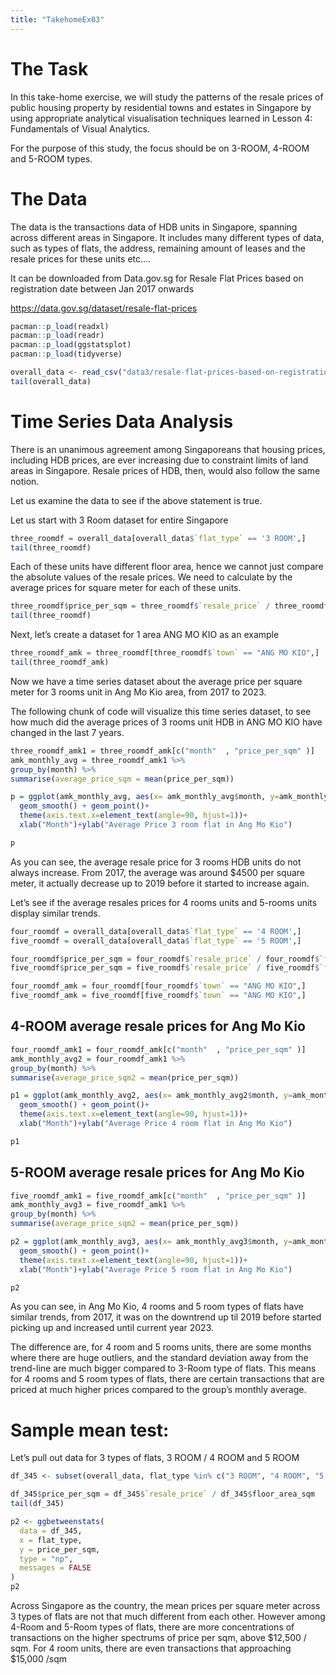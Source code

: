 ```yaml
---
title: "TakehomeEx03"
---
```


# The Task

In this take-home exercise, we will study the patterns of the resale prices of public housing property by residential towns and estates in Singapore by using appropriate analytical visualisation techniques learned in Lesson 4: Fundamentals of Visual Analytics.

For the purpose of this study, the focus should be on 3-ROOM, 4-ROOM and 5-ROOM types.

# The Data

The data is the transactions data of HDB units in Singapore, spanning across different areas in Singapore. It includes many different types of data, such as types of flats, the address, remaining amount of leases and the resale prices for these units etc....

It can be downloaded from Data.gov.sg for Resale Flat Prices based on registration date between Jan 2017 onwards

<https://data.gov.sg/dataset/resale-flat-prices>

```r
pacman::p_load(readxl)
pacman::p_load(readr)
pacman::p_load(ggstatsplot)
pacman::p_load(tidyverse)
```

```r
overall_data <- read_csv("data3/resale-flat-prices-based-on-registration-date-from-jan-2017-onwards.csv")
tail(overall_data)
```

# Time Series Data Analysis

There is an unanimous agreement among Singaporeans that housing prices, including HDB prices, are ever increasing due to constraint limits of land areas in Singapore. Resale prices of HDB, then, would also follow the same notion.

Let us examine the data to see if the above statement is true.

Let us start with 3 Room dataset for entire Singapore

```r
three_roomdf = overall_data[overall_data$`flat_type` == '3 ROOM',]
tail(three_roomdf)
```

Each of these units have different floor area, hence we cannot just compare the absolute values of the resale prices. We need to calculate by the average prices for square meter for each of these units.

```r
three_roomdf$price_per_sqm = three_roomdf$`resale_price` / three_roomdf$floor_area_sqm
tail(three_roomdf)
```

Next, let's create a dataset for 1 area ANG MO KIO as an example

```r
three_roomdf_amk = three_roomdf[three_roomdf$`town` == "ANG MO KIO",]
tail(three_roomdf_amk)
```

Now we have a time series dataset about the average price per square meter for 3 rooms unit in Ang Mo Kio area, from 2017 to 2023.

The following chunk of code will visualize this time series dataset, to see how much did the average prices of 3 rooms unit HDB in ANG MO KIO have changed in the last 7 years.

```r
three_roomdf_amk1 = three_roomdf_amk[c("month"  , "price_per_sqm" )]
amk_monthly_avg = three_roomdf_amk1 %>%
group_by(month) %>%
summarise(average_price_sqm = mean(price_per_sqm))
```

```r
p = ggplot(amk_monthly_avg, aes(x= amk_monthly_avg$month, y=amk_monthly_avg$average_price_sqm , group = 1)) +
  geom_smooth() + geom_point()+
  theme(axis.text.x=element_text(angle=90, hjust=1))+
  xlab("Month")+ylab("Average Price 3 room flat in Ang Mo Kio")

p
```

As you can see, the average resale price for 3 rooms HDB units do not always increase. From 2017, the average was around \$4500 per square meter, it actually decrease up to 2019 before it started to increase again.

Let's see if the average resales prices for 4 rooms units and 5-rooms units display similar trends.

```r
four_roomdf = overall_data[overall_data$`flat_type` == '4 ROOM',]
five_roomdf = overall_data[overall_data$`flat_type` == '5 ROOM',]

```

```r
four_roomdf$price_per_sqm = four_roomdf$`resale_price` / four_roomdf$`floor_area_sqm`
five_roomdf$price_per_sqm = five_roomdf$`resale_price` / five_roomdf$`floor_area_sqm`
```

```r
four_roomdf_amk = four_roomdf[four_roomdf$`town` == "ANG MO KIO",]
five_roomdf_amk = five_roomdf[five_roomdf$`town` == "ANG MO KIO",]
```

## 4-ROOM average resale prices for Ang Mo Kio

```r
four_roomdf_amk1 = four_roomdf_amk[c("month"  , "price_per_sqm" )]
amk_monthly_avg2 = four_roomdf_amk1 %>%
group_by(month) %>%
summarise(average_price_sqm2 = mean(price_per_sqm))
```

```r
p1 = ggplot(amk_monthly_avg2, aes(x= amk_monthly_avg2$month, y=amk_monthly_avg2$average_price_sqm2 , group = 1)) +
  geom_smooth() + geom_point()+
  theme(axis.text.x=element_text(angle=90, hjust=1))+
  xlab("Month")+ylab("Average Price 4 room flat in Ang Mo Kio")

p1
```

## 5-ROOM average resale prices for Ang Mo Kio

```r
five_roomdf_amk1 = five_roomdf_amk[c("month"  , "price_per_sqm" )]
amk_monthly_avg3 = five_roomdf_amk1 %>%
group_by(month) %>%
summarise(average_price_sqm2 = mean(price_per_sqm))
```

```r
p2 = ggplot(amk_monthly_avg3, aes(x= amk_monthly_avg3$month, y=amk_monthly_avg3$average_price_sqm2 , group = 1)) +
  geom_smooth() + geom_point()+
  theme(axis.text.x=element_text(angle=90, hjust=1))+
  xlab("Month")+ylab("Average Price 5 room flat in Ang Mo Kio")

p2
```

As you can see, in Ang Mo Kio, 4 rooms and 5 room types of flats have similar trends, from 2017, it was on the downtrend up til 2019 before started picking up and increased until current year 2023.

The difference are, for 4 room and 5 rooms units, there are some months where there are huge outliers, and the standard deviation away from the trend-line are much bigger compared to 3-Room type of flats. This means for 4 rooms and 5 room types of flats, there are certain transactions that are priced at much higher prices compared to the group's monthly average.

# Sample mean test:

Let's pull out data for 3 types of flats, 3 ROOM / 4 ROOM and 5 ROOM

```r
df_345 <- subset(overall_data, flat_type %in% c("3 ROOM", "4 ROOM", "5 ROOM"))
```

```r
df_345$price_per_sqm = df_345$`resale_price` / df_345$floor_area_sqm
tail(df_345)
```

```r
p2 <- ggbetweenstats(
  data = df_345,
  x = flat_type, 
  y = price_per_sqm,
  type = "np",
  messages = FALSE
)
p2
```

Across Singapore as the country, the mean prices per square meter across 3 types of flats are not that much different from each other. However among 4-Room and 5-Room types of flats, there are more concentrations of transactions on the higher spectrums of price per sqm, above \$12,500 / sqm. For 4 room units, there are even transactions that approaching \$15,000 /sqm
